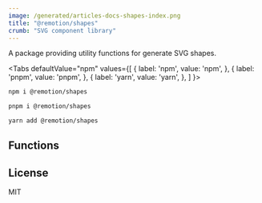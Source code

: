 ```yaml
---
image: /generated/articles-docs-shapes-index.png
title: "@remotion/shapes"
crumb: "SVG component library"
---
```



A package providing utility functions for generate SVG shapes.


<Tabs
defaultValue="npm"
values={[
{ label: 'npm', value: 'npm', },
{ label: 'pnpm', value: 'pnpm', },
{ label: 'yarn', value: 'yarn', },
]
}>
<TabItem value="npm">

```bash
npm i @remotion/shapes
```

  </TabItem>

  <TabItem value="pnpm">

```bash
pnpm i @remotion/shapes
```

  </TabItem>

  <TabItem value="yarn">

```bash
yarn add @remotion/shapes
```

  </TabItem>
</Tabs>

## Functions

<TableOfContents />

## License

MIT
